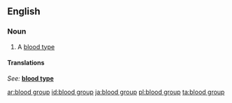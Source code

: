 ==English==

===Noun===
{{en-noun|sg=[[blood]] [[type]]}}

# A [[blood type]]

====Translations====
{{trans-top|blood type}}
''See: '' '''[[blood type]]'''
{{trans-bottom}}

[[ar:blood group]]
[[id:blood group]]
[[ja:blood group]]
[[pl:blood group]]
[[ta:blood group]]